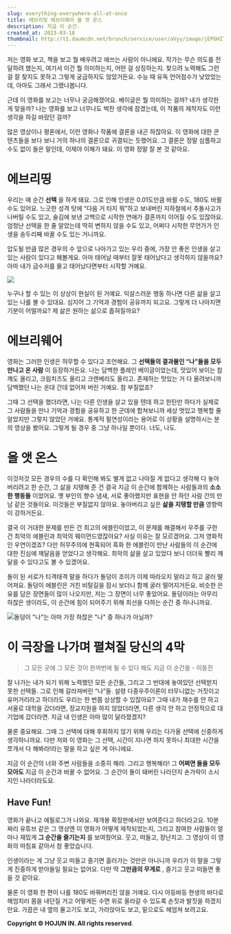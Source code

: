 ```yaml
---
slug: everything-everywhere-all-at-once
title: 에브리띵 에브리웨어 올 앳 온스
description: 지금 이 순간.
created_at: 2023-03-18
thumbnail: http://t1.daumcdn.net/brunch/service/user/aVyy/image/jEPGHIT5XJhESswEG9qyyRetchM.png
---
```


저는 영화 보고, 책을 보고 뭘 배우려고 애쓰는 사람이 아니에요. 작가는 무슨 의도를 전달하려 했는지, 여기서 이건 뭘 의미하는지, 어떤 걸
상징하는지. 찾으려 노력해도 그런 걸 잘 찾지도 못하고 그렇게 궁금하지도 않았거든요. 수능 때 유독 언어점수가 낮았었는데, 아마도 그래서
그랬나봅니다.

근데 이 영화를 보고는 너무나 궁금해졌어요. 베이글은 뭘 의미하는 걸까? 내가 생각한 게 맞을까? 나는 영화를 보고 너무나도 벅찬 생각에
잠겼는데, 이 작품의 제작자도 이런 생각을 하길 바랐던 걸까?

많은 영상이나 평론에서, 이런 영화나 작품에 결론을 내곤 하잖아요. 이 영화에 대한 콘텐츠들을 보다 보니 거의 하나의 결론으로 귀결되는
듯했어요. 그 결론은 정말 심플하고 수도 없이 들은 말인데, 이제야 이해가 돼요. 이 영화 정말 잘 본 것 같아요.

# 에브리띵

우리는 매 순간 **선택** 을 하게 돼요. 그로 인해 인생은 0.01도만큼 바뀔 수도, 180도 바뀔 수도 있어요. 느긋한 성격 탓에
“다음 거 타지 뭐”하고 보내버린 지하철에서 추돌사고가 나버릴 수도 있고, 술김에 보낸 고백으로 시작한 연애가 결혼까지 이어질 수도
있잖아요. 엄청난 선택을 한 줄 알았는데 딱히 변하지 않을 수도 있고, 어쩌다 시작한 무언가가 인생을 송두리째 바꿀 수도 있는 거니까요.

압도될 만큼 많은 경우의 수 앞으로 나아가고 있는 우리 중에, 가장 안 좋은 인생을 살고 있는 사람이 있다고 해볼게요. 아마 태어날 때부터
잘못 태어났다고 생각하지 않을까요? 아마 내가 금수저를 물고 태어났다면부터 시작할 거예요.

![](http://t1.daumcdn.net/brunch/service/user/aVyy/image/qR639gKBAmH1cX8GRS1E6DM_lIM.png)

누구나 할 수 있는 이 상상이 현실이 된 거예요. 익살스러운 행동 하나면 다른 삶을 살고 있는 나를 볼 수 있대요. 심지어 그 기억과 경험이
공유까지 되고요. 그렇게 더 나아지면 기분이 어떨까요? 제 삶은 원하는 삶으로 좁혀질까요?

# 에브리웨어

영화는 그러한 인생은 허무할 수 있다고 조언해요. 그 **선택들의 결과물인 “나”들을 모두 만나고 온 사람** 이 등장하거든요. 나는 담백한
플레인 베이글이었는데, 맛있어 보이는 참깨도 올리고, 크림치즈도 올리고 크렌베리도 올리고. 존재하는 맛있는 거 다 올려보니까 담백했던 나는
온대 간데 없어져 버린 거예요. 참 부질없죠?

그때 그 선택을 했더라면, 나는 다른 인생을 살고 있을 텐데 하고 한탄만 하다가 실제로 그 사람들을 만나 기억과 경험을 공유하고 한 군데에
합쳐보니까 세상 멋있고 행복할 줄 알았지만 그렇지 않았던 거예요. 통계적 필연성이라는 용어로 이 상황을 설명하시는 분의 영상을 봤어요.
그렇게 될 경우 중 그냥 하나일 뿐이다. 너도, 나도.

# 올 앳 온스

이것저것 모든 경우의 수를 다 확인해 봐도 별게 없고 나아질 게 없다고 생각해 다 놓아버리려고 한 순간, 그 삶을 지탱해 준 건 결국 지금
이 순간에 함께하는 사람들과의 **소소한 행동들** 이었어요. 옛 부인의 향수 냄새, 서로 좋아했지만 표현을 안 하던 사람 간의 만남 같은
것들이요. 이것들은 부질없지 않아요. 놓아버리고 싶은 **삶을 지탱할 만큼** 영향력이 강하거든요.

결국 이 거대한 문제를 만든 건 최고의 에블린이었고, 이 문제를 해결해서 우주를 구한 건 최악의 에블린과 최악의 웨이먼드였잖아요? 사실
이유는 잘 모르겠어요. 그저 영화적인 우연이겠죠? 다만 허무주의에 현혹되어 흑화 한 에블린이 만난 사람들의 이 순간에 대한 진심에 깨달음을
얻었다고 생각해요. 최악의 삶을 살고 있었다 보니 더더욱 빨리 깨달을 수 있다고도 볼 수 있겠어요.

돌이 된 서로가 티격태격 말을 하다가 돌덩이 조이가 이제 따라오지 말라고 하고 굴러 떨어져요. 돌덩이 에블린은 거친 비탈길을 잠시 보더니
함께 굴러 떨어지거든요. 비슷한 은유를 담은 장면들이 많이 나오지만, 저는 그 장면이 너무 좋았어요. 돌덩이라는 아무리 하찮은 생이라도, 이
순간에 힘이 되어주기 위해 최선을 다하는 순간 중 하나니까요.

![](http://t1.daumcdn.net/brunch/service/user/aVyy/image/p3MowZrQSqzuFMLFLi0j2eBgzSY.png)돌덩이
"나"는 아마 가장 하찮은 "나" 중 하나가 아닐까?

# 이 극장을 나가며 펼쳐질 당신의 4막

> 그 모든 곳에 그 모든 것이 한꺼번에 될 수 있다 해도 지금 이 순간을 - 이동진

잘 나가는 내가 되기 위해 노력했던 모든 순간들, 그리고 그 반대에 놓여있던 선택받지 못한 선택들. 그로 인해 갈라져버린 “나”들. 설령
다중우주이론이 터무니없는 거짓이고 유머거리라고 하더라도 우리는 한 번쯤 상상할 수 있잖아요? 그때 내가 재수를 안 하고 서울로 대학을
갔더라면, 장교지원을 하지 않았더라면, 다른 생각 안 하고 안정적으로 대기업에 갔더라면. 지금 내 인생은 아마 많이 달라졌겠지?

물론 중요해요. 그때 그 선택에 대해 후회하지 않기 위해 우리는 다가올 선택에 신중하게 생각하니까요. 다만 저와 이 영화는 그 선택, 시간이
지나면 하지 못하니 최대한 시간을 쪼개서 다 해봐라!라는 말을 하고 싶은 게 아니에요.

지금 이 순간의 너와 주변 사람들을 소중히 해라. 그리고 행복해라! 그 **어쩌면 들을 모두 모아도** 지금 이 순간과 바꿀 수 없어요. 그
순간이 돌이 돼버린 나라던지 손가락이 소시지인 나라더라도요.

## Have Fun!

영화가 끝나고 에필로그가 나와요. 재개봉 확장판에서만 보여준다고 하더라고요. 10분짜리 유튜브 같은 그 영상엔 이 영화가 어떻게
제작되었는지, 그리고 참여한 사람들이 얼마나 재밌게 **그 순간을 즐기는지** 를 보여줬어요. 웃고, 떠들고, 장난치고. 그 영상이 이
영화의 마침표 같아서 참 좋았습니다.

인생이라는 게 그냥 웃고 떠들고 즐기면 흘러가는 것만은 아니니까 우리가 이 말을 그렇게 진중하게 받아들일 필요는 없어요. 다만 딱
**그만큼의 무게로** , 즐기고 웃고 떠들면 좋을 것 같아요.

물론 이 영화 한 편이 나를 180도 바꿔버리진 않을 거예요. 다시 아등바등 현생의 바다로 헤엄치러 몸을 내던질 거고 어떻게든 수면 위로
올라갈 수 있도록 손짓과 발짓을 하겠지만요. 가끔은 내 옆의 물고기도 보고, 가라앉아도 보고, 밑으로도 헤엄쳐 보려고요.

**Copyright © HOJUN IN. All rights reserved**.
